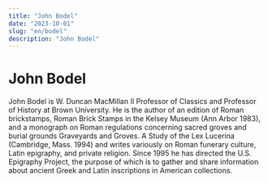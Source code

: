 ```yaml
---
title: "John Bodel"
date: "2023-10-01"
slug: "en/bodel"
description: "John Bodel"
---
```


# John Bodel

John Bodel is W. Duncan MacMillan II Professor of Classics and Professor of History at Brown University. He is the author of an edition of Roman brickstamps, Roman Brick Stamps in the Kelsey Museum (Ann Arbor 1983), and a monograph on Roman regulations concerning sacred groves and burial grounds Graveyards and Groves. A Study of the Lex Lucerina  (Cambridge, Mass. 1994) and writes variously on Roman funerary culture, Latin epigraphy, and private religion. Since 1995 he has directed the U.S. Epigraphy Project, the purpose of which is to gather and share information about ancient Greek and Latin inscriptions in American collections. 